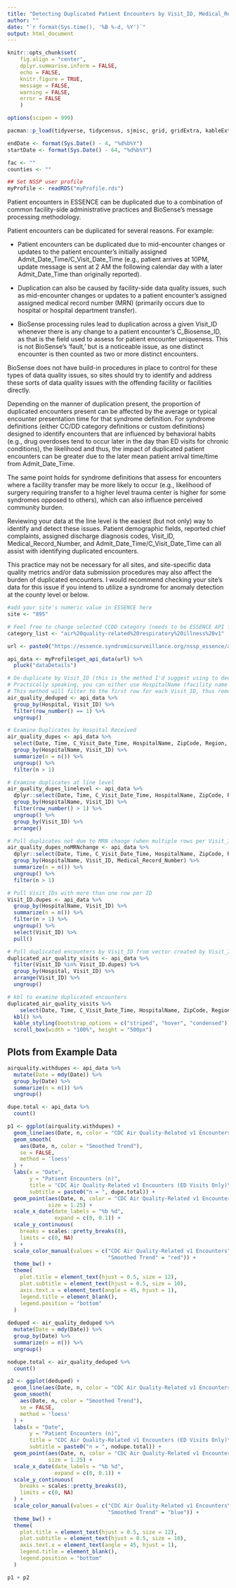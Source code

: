 ```yaml
---
title: "Detecting Duplicated Patient Encounters by Visit_ID, Medical_Record_Number, and Facility"
author: ""
date: "`r format(Sys.time(), '%B %-d, %Y')`"
output: html_document
---
```


```{=html}
<style type="text/css">
  .main-container {
    max-width: 1500px;
    margin-left: auto;
    margin-right: auto;
  }
</style>
```
```r
knitr::opts_chunk$set(
	fig.align = "center",
	dplyr.summarise.inform = FALSE,
	echo = FALSE,
	knitr.figure = TRUE,
	message = FALSE,
	warning = FALSE,
	error = FALSE
	)

options(scipen = 999)

pacman::p_load(tidyverse, tidycensus, sjmisc, grid, gridExtra, kableExtra, cowplot, viridisLite, patchwork, Rnssp)
```

```r
endDate <- format(Sys.Date() - 4, "%d%b%Y")
startDate <- format(Sys.Date() - 64, "%d%b%Y")
```

```r
fac <- ""
counties <- ""
```

```r
## Set NSSP user profile
myProfile <- readRDS("myProfile.rds")
```

Patient encounters in ESSENCE can be duplicated due to a combination of common facility-side administrative practices and BioSense's message processing methodology.

Patient encounters can be duplicated for several reasons. For example:

-   Patient encounters can be duplicated due to mid-encounter changes or updates to the patient encounter's initially assigned Admit_Date_Time/C_Visit_Date_Time (e.g., patient arrives at 10PM, update message is sent at 2 AM the following calendar day with a later Admit_Date_Time than originally reported).

-   Duplication can also be caused by facility-side data quality issues, such as mid-encounter changes or updates to a patient encounter's assigned assigned medical record number (MRN) (primarily occurs due to hospital or hospital department transfer).

-   BioSense processing rules lead to duplication across a given Visit_ID whenever there is any change to a patient encounter's C_Biosense_ID, as that is the field used to assess for patient encounter uniqueness. This is not BioSense's 'fault,' but is a noticeable issue, as one distinct encounter is then counted as two or more distinct encounters.

BioSense does not have build-in procedures in place to control for these types of data quality issues, so sites should try to identify and address these sorts of data quality issues with the offending facility or facilities directly.

Depending on the manner of duplication present, the proportion of duplicated encounters present can be affected by the average or typical encounter presentation time for that syndrome definition. For syndrome definitions (either CC/DD category definitions or custom definitions) designed to identify encounters that are influenced by behavioral habits (e.g., drug overdoses tend to occur later in the day than ED visits for chronic conditions), the likelihood and thus, the impact of duplicated patient encounters can be greater due to the later mean patient arrival time/time from Admit_Date_Time.

The same point holds for syndrome definitions that assess for encounters where a facility transfer may be more likely to occur (e.g., likelihood of surgery requiring transfer to a higher level trauma center is higher for some syndromes opposed to others), which can also influence perceived community burden.

Reviewing your data at the line level is the easiest (but not only) way to identify and detect these issues. Patient demographic fields, reported chief complaints, assigned discharge diagnosis codes, Visit_ID, Medical_Record_Number, and Admit_Date_Time/C_Visit_Date_Time can all assist with identifying duplicated encounters.

This practice may not be necessary for all sites, and site-specific data quality metrics and/or data submission procedures may also affect the burden of duplicated encounters. I would recommend checking your site's data for this issue if you intend to utilize a syndrome for anomaly detection at the county level or below.

```r

#add your site's numeric value in ESSENCE here
site <- "895"

# Feel free to change selected CCDD category (needs to be ESSENCE API format)
category_list <- "air%20quality-related%20respiratory%20illness%20v1"

url <- paste0("https://essence.syndromicsurveillance.org/nssp_essence/api/dataDetails?datasource=va_hosp&startDate=",startDate, "&medicalGroupingSystem=essencesyndromes&userId=2765&endDate=",endDate,"&percentParam=noPercent&site=",site,"&hospFacilityType=emergency%20care&aqtTarget=DataDetails&ccddCategory=",category_list,"&geographySystem=hospital&detector=probrepswitch&timeResolution=daily&hasBeenE=1")

api_data <- myProfile$get_api_data(url) %>%
  pluck("dataDetails")

# De-duplicate by Visit_ID (this is the method I'd suggest using to deduplicate data details API pulls)
# Practically speaking, you can either use HospitalName (facility name from your site's MFT) or Hospital (C_Biosense_Facility_ID)
# This method will filter to the first row for each Visit_ID, thus removing the "duplicated" encounter(s) represented by the second or third row for a given Visit_ID when present
air_quality_deduped <- api_data %>% 
  group_by(Hospital, Visit_ID) %>% 
  filter(row_number() == 1) %>% 
  ungroup()

# Examine Duplicates by Hospital Received
air_quality_dupes <- api_data %>% 
  select(Date, Time, C_Visit_Date_Time, HospitalName, ZipCode, Region, Sex, C_Patient_Age, Ethnicity = c_ethnicity, Race = c_race, Medical_Record_Number, Visit_ID, CCDDParsed) %>% 
  group_by(HospitalName, Visit_ID) %>% 
  summarize(n = n()) %>% 
  ungroup() %>% 
  filter(n > 1)

# Examine duplicates at line level
air_quality_dupes_linelevel <- api_data %>% 
  dplyr::select(Date, Time, C_Visit_Date_Time, HospitalName, ZipCode, Region, Sex, C_Patient_Age, Ethnicity = c_ethnicity, Race = c_race, Medical_Record_Number, Visit_ID, CCDDParsed) %>% 
  group_by(HospitalName, Visit_ID) %>% 
  filter(row_number() > 1) %>% 
  ungroup() %>% 
  group_by(Visit_ID) %>% 
  arrange()

# Pull duplicates not due to MRN change (when multiple rows per Visit_ID exist, but Medical_Record_Number field remains the same across both "encounters")
air_quality_dupes_noMRNchange <- api_data %>% 
  dplyr::select(Date, Time, C_Visit_Date_Time, HospitalName, ZipCode, Region, Sex, C_Patient_Age, Ethnicity = c_ethnicity, Race = c_race, Medical_Record_Number, Visit_ID, CCDDParsed) %>% 
  group_by(HospitalName, Visit_ID, Medical_Record_Number) %>%
  summarize(n = n()) %>% 
  ungroup() %>% 
  filter(n > 1)

# Pull Visit_IDs with more than one row per ID
Visit_ID.dupes <- api_data %>% 
  group_by(HospitalName, Visit_ID) %>% 
  summarize(n = n()) %>% 
  filter(n > 1) %>% 
  ungroup() %>% 
  select(Visit_ID) %>% 
  pull()

# Pull duplicated encounters by Visit_ID from vector created by Visit_ID.dupes (duplicated for any reason)
duplicated_air_quality_visits <- api_data %>% 
  filter(Visit_ID %in% Visit_ID.dupes) %>% 
  group_by(Hospital, Visit_ID) %>% 
  arrange(Visit_ID) %>% 
  ungroup()

# kbl to examine duplicated encounters
duplicated_air_quality_visits %>% 
    select(Date, Time, C_Visit_Date_Time, HospitalName, ZipCode, Region, Sex, C_Patient_Age, Ethnicity = c_ethnicity, Race = c_race, Medical_Record_Number, Visit_ID, ChiefComplaintParsed, CCDDParsed) %>% 
  kbl() %>% 
  kable_styling(bootstrap_options = c("striped", "hover", "condensed")) %>%
  scroll_box(width = "100%", height = "500px")
```

## Plots from Example Data

```r

airquality.withdupes <- api_data %>% 
  mutate(Date = mdy(Date)) %>% 
  group_by(Date) %>% 
  summarize(n = n()) %>% 
  ungroup()

dupe.total <- api_data %>% 
  count()

p1 <- ggplot(airquality.withdupes) +
  geom_line(aes(Date, n, color = "CDC Air Quality-Related v1 Encounters")) +
  geom_smooth(
    aes(Date, n, color = "Smoothed Trend"),
    se = FALSE,
    method = 'loess'
  ) +
  labs(x = "Date",
       y = "Patient Encounters (n)",
       title = "CDC Air Quality-Related v1 Encounters (ED Visits Only)\nIncluding Duplicated Encounters",
       subtitle = paste0("n = ", dupe.total)) +
  geom_point(aes(Date, n, color = "CDC Air Quality-Related v1 Encounters"),
             size = 1.25) +
  scale_x_date(date_labels = "%b %d",
               expand = c(0, 0.1)) +
  scale_y_continuous(
    breaks = scales::pretty_breaks(8),
    limits = c(0, NA)
  ) +
  scale_color_manual(values = c("CDC Air Quality-Related v1 Encounters" = "Blue",
                                "Smoothed Trend" = "red")) +
  theme_bw() +
  theme(
    plot.title = element_text(hjust = 0.5, size = 12),
    plot.subtitle = element_text(hjust = 0.5, size = 10),
    axis.text.x = element_text(angle = 45, hjust = 1),
    legend.title = element_blank(),
    legend.position = "bottom"
  )
  
deduped <- air_quality_deduped %>% 
  mutate(Date = mdy(Date)) %>% 
  group_by(Date) %>% 
  summarize(n = n()) %>% 
  ungroup()

nodupe.total <- air_quality_deduped %>% 
  count()

p2 <- ggplot(deduped) +
  geom_line(aes(Date, n, color = "CDC Air Quality-Related v1 Encounters\n(no duplicated encounters)")) +
  geom_smooth(
    aes(Date, n, color = "Smoothed Trend"),
    se = FALSE,
    method = 'loess'
  ) +
  labs(x = "Date",
       y = "Patient Encounters (n)",
       title = "CDC Air Quality-Related v1 Encounters (ED Visits Only)\nDuplicated Encounters Removed",
       subtitle = paste0("n = ", nodupe.total)) +
  geom_point(aes(Date, n, color = "CDC Air Quality-Related v1 Encounters\n(no duplicated encounters)"),
             size = 1.25) +
  scale_x_date(date_labels = "%b %d",
               expand = c(0, 0.1)) +
  scale_y_continuous(
    breaks = scales::pretty_breaks(8),
    limits = c(0, NA)
  ) +
  scale_color_manual(values = c("CDC Air Quality-Related v1 Encounters\n(no duplicated encounters)" = "Red",
                                "Smoothed Trend" = "blue")) +
  theme_bw() +
  theme(
    plot.title = element_text(hjust = 0.5, size = 12),
    plot.subtitle = element_text(hjust = 0.5, size = 10),
    axis.text.x = element_text(angle = 45, hjust = 1),
    legend.title = element_blank(),
    legend.position = "bottom"
  )

p1 + p2
```
